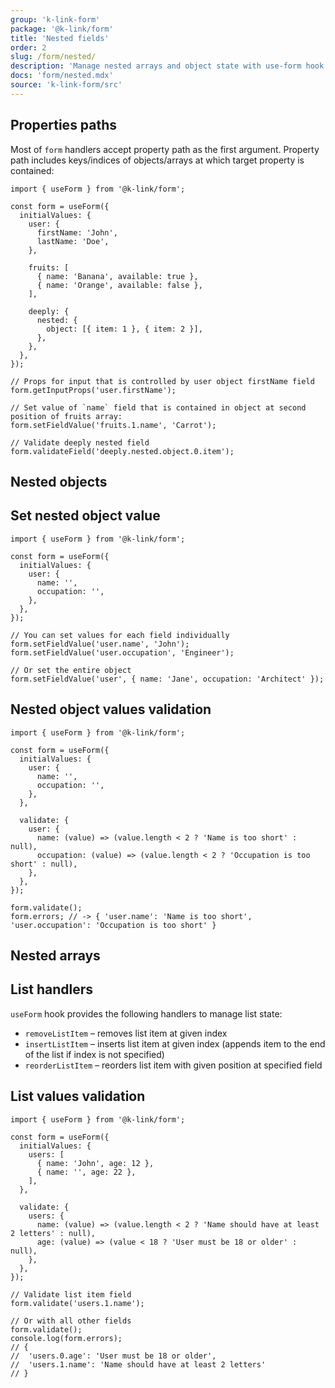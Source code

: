 ```yaml
---
group: 'k-link-form'
package: '@k-link/form'
title: 'Nested fields'
order: 2
slug: /form/nested/
description: 'Manage nested arrays and object state with use-form hook'
docs: 'form/nested.mdx'
source: 'k-link-form/src'
---
```



## Properties paths

Most of `form` handlers accept property path as the first argument.
Property path includes keys/indices of objects/arrays at which target property is contained:

```tsx
import { useForm } from '@k-link/form';

const form = useForm({
  initialValues: {
    user: {
      firstName: 'John',
      lastName: 'Doe',
    },

    fruits: [
      { name: 'Banana', available: true },
      { name: 'Orange', available: false },
    ],

    deeply: {
      nested: {
        object: [{ item: 1 }, { item: 2 }],
      },
    },
  },
});

// Props for input that is controlled by user object firstName field
form.getInputProps('user.firstName');

// Set value of `name` field that is contained in object at second position of fruits array:
form.setFieldValue('fruits.1.name', 'Carrot');

// Validate deeply nested field
form.validateField('deeply.nested.object.0.item');
```

## Nested objects

<Demo data={FormDemos.nested} />

## Set nested object value

```tsx
import { useForm } from '@k-link/form';

const form = useForm({
  initialValues: {
    user: {
      name: '',
      occupation: '',
    },
  },
});

// You can set values for each field individually
form.setFieldValue('user.name', 'John');
form.setFieldValue('user.occupation', 'Engineer');

// Or set the entire object
form.setFieldValue('user', { name: 'Jane', occupation: 'Architect' });
```

## Nested object values validation

```tsx
import { useForm } from '@k-link/form';

const form = useForm({
  initialValues: {
    user: {
      name: '',
      occupation: '',
    },
  },

  validate: {
    user: {
      name: (value) => (value.length < 2 ? 'Name is too short' : null),
      occupation: (value) => (value.length < 2 ? 'Occupation is too short' : null),
    },
  },
});

form.validate();
form.errors; // -> { 'user.name': 'Name is too short', 'user.occupation': 'Occupation is too short' }
```

## Nested arrays

<Demo data={FormDemos.lists} />

## List handlers

`useForm` hook provides the following handlers to manage list state:

- `removeListItem` – removes list item at given index
- `insertListItem` – inserts list item at given index (appends item to the end of the list if index is not specified)
- `reorderListItem` – reorders list item with given position at specified field

## List values validation

```tsx
import { useForm } from '@k-link/form';

const form = useForm({
  initialValues: {
    users: [
      { name: 'John', age: 12 },
      { name: '', age: 22 },
    ],
  },

  validate: {
    users: {
      name: (value) => (value.length < 2 ? 'Name should have at least 2 letters' : null),
      age: (value) => (value < 18 ? 'User must be 18 or older' : null),
    },
  },
});

// Validate list item field
form.validate('users.1.name');

// Or with all other fields
form.validate();
console.log(form.errors);
// {
//  'users.0.age': 'User must be 18 or older',
//  'users.1.name': 'Name should have at least 2 letters'
// }
```
